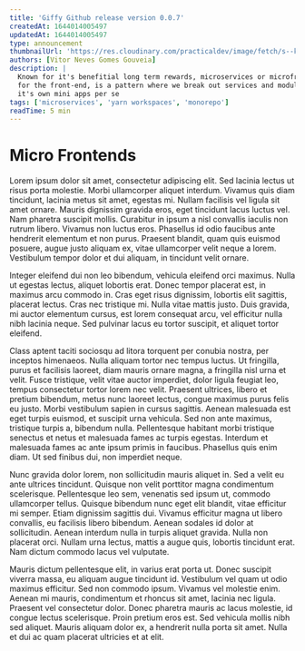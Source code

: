 ```yaml
---
title: 'Giffy Github release version 0.0.7'
createdAt: 1644014005497
updatedAt: 1644014005497
type: announcement
thumbnailUrl: 'https://res.cloudinary.com/practicaldev/image/fetch/s--kXUMFFhV--/c_imagga_scale,f_auto,fl_progressive,h_420,q_auto,w_1000/https://dev-to-uploads.s3.amazonaws.com/uploads/articles/y4w7rrxd2rku3ucrrbez.png'
authors: [Vitor Neves Gomes Gouveia]
description: |
  Known for it's benefitial long term rewards, microservices or microfrontends
  for the front-end, is a pattern where we break out services and modules into
  it's own mini apps per se
tags: ['microservices', 'yarn workspaces', 'monorepo']
readTime: 5 min
---
```


# Micro Frontends

Lorem ipsum dolor sit amet, consectetur adipiscing elit. Sed lacinia lectus ut risus porta molestie. Morbi ullamcorper aliquet interdum. Vivamus quis diam tincidunt, lacinia metus sit amet, egestas mi. Nullam facilisis vel ligula sit amet ornare. Mauris dignissim gravida eros, eget tincidunt lacus luctus vel. Nam pharetra suscipit mollis. Curabitur in ipsum a nisl convallis iaculis non rutrum libero. Vivamus non luctus eros. Phasellus id odio faucibus ante hendrerit elementum et non purus. Praesent blandit, quam quis euismod posuere, augue justo aliquam ex, vitae ullamcorper velit neque a lorem. Vestibulum tempor dolor et dui aliquam, in tincidunt velit ornare.

Integer eleifend dui non leo bibendum, vehicula eleifend orci maximus. Nulla ut egestas lectus, aliquet lobortis erat. Donec tempor placerat est, in maximus arcu commodo in. Cras eget risus dignissim, lobortis elit sagittis, placerat lectus. Cras nec tristique mi. Nulla vitae mattis justo. Duis gravida, mi auctor elementum cursus, est lorem consequat arcu, vel efficitur nulla nibh lacinia neque. Sed pulvinar lacus eu tortor suscipit, et aliquet tortor eleifend.

Class aptent taciti sociosqu ad litora torquent per conubia nostra, per inceptos himenaeos. Nulla aliquam tortor nec tempus luctus. Ut fringilla, purus et facilisis laoreet, diam mauris ornare magna, a fringilla nisl urna et velit. Fusce tristique, velit vitae auctor imperdiet, dolor ligula feugiat leo, tempus consectetur tortor lorem nec velit. Praesent ultrices, libero et pretium bibendum, metus nunc laoreet lectus, congue maximus purus felis eu justo. Morbi vestibulum sapien in cursus sagittis. Aenean malesuada est eget turpis euismod, et suscipit urna vehicula. Sed non ante maximus, tristique turpis a, bibendum nulla. Pellentesque habitant morbi tristique senectus et netus et malesuada fames ac turpis egestas. Interdum et malesuada fames ac ante ipsum primis in faucibus. Phasellus quis enim diam. Ut sed finibus dui, non imperdiet neque.

Nunc gravida dolor lorem, non sollicitudin mauris aliquet in. Sed a velit eu ante ultrices tincidunt. Quisque non velit porttitor magna condimentum scelerisque. Pellentesque leo sem, venenatis sed ipsum ut, commodo ullamcorper tellus. Quisque bibendum nunc eget elit blandit, vitae efficitur mi semper. Etiam dignissim sagittis dui. Vivamus efficitur magna ut libero convallis, eu facilisis libero bibendum. Aenean sodales id dolor at sollicitudin. Aenean interdum nulla in turpis aliquet gravida. Nulla non placerat orci. Nullam urna lectus, mattis a augue quis, lobortis tincidunt erat. Nam dictum commodo lacus vel vulputate.

Mauris dictum pellentesque elit, in varius erat porta ut. Donec suscipit viverra massa, eu aliquam augue tincidunt id. Vestibulum vel quam ut odio maximus efficitur. Sed non commodo ipsum. Vivamus vel molestie enim. Aenean mi mauris, condimentum et rhoncus sit amet, lacinia nec ligula. Praesent vel consectetur dolor. Donec pharetra mauris ac lacus molestie, id congue lectus scelerisque. Proin pretium eros est. Sed vehicula mollis nibh sed aliquet. Mauris aliquam dolor ex, a hendrerit nulla porta sit amet. Nulla et dui ac quam placerat ultricies et at elit.
